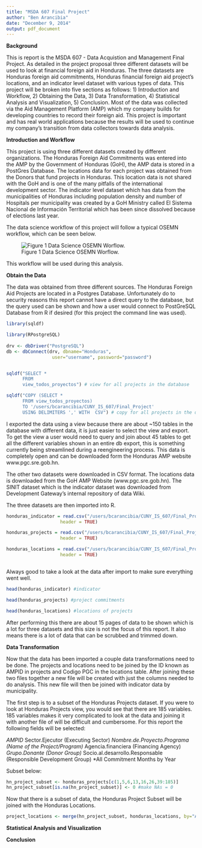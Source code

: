 ```yaml
---
title: "MSDA 607 Final Project"
author: "Ben Arancibia"
date: "December 9, 2014"
output: pdf_document
---
```


__**Background**__

This is report is the MSDA 607 - Data Acquistion and Management Final Project. As detailed in the project proposal three different datasets will be used to look at financial foreign aid in Honduras. The three datasets are Honduras foreign aid commitments, Honduras financial foreign aid project's locations, and an indicator level dataset with various types of data. This project will be broken into five sections as follows: 1) Introduction and Workflow, 2) Obtaining the Data, 3) Data Transformation, 4) Statistical Analysis and Visualization, 5) Conclusion. Most of the data was collected via the Aid Management Platform (AMP) which my company builds for developing countries to record their foreign aid. This project is important and has real world applications because the results will be used to continue my company's transition from data collectors towards data analysis. 

__**Introduction and Workflow**__

This project is using three different datasets created by different organizations. The Honduras Foreign Aid Commitments was entered into the AMP by the Government of Honduras (GoH), the AMP data is stored in a PostGres Database. The locations data for each project was obtained from the Donors that fund projects in Honduras. This location data is not shared with the GoH and is one of the many pitfalls of the international development sector. The indicator level dataset which has data from the municipalities of Honduras including population density and number of Hospitals per municipality was created by a GoH Ministry called El Sistema Nacional de Información Territorial which has been since dissolved because of elections last year.

The data science workflow of this project will follow a typical OSEMN workflow, which can be seen below.

![Figure 1 Data Science OSEMN Worflow.](/users/bcarancibia/CUNY_IS_607/Final_Project/OSEMN_Flow.png)

This workflow will be used during this analysis.


__**Obtain the Data**__

The data was obtained from three different sources. The Honduras Foreign Aid Projects are located in a Postgres Database. Unfortunately do to security reasons this report cannot have a direct query to the database, but the query used can be shown and how a user would connect to PostGreSQL Database from R if desired (for this project the command line was used).

```r
library(sqldf)

library(RPostgreSQL)
 
drv <- dbDriver("PostgreSQL")
db <- dbConnect(drv, dbname="Honduras",
                 user="username", password="password")


sqldf("SELECT * 
      FROM 
      view_todos_proyectos") # view for all projects in the database

sqldf("COPY (SELECT * 
      FROM view_todos_proyectos) 
      TO '/users/bcarancibia/CUNY_IS_607/Final_Project' 
      USING DELIMITERS ',' WITH  CSV") # copy for all projects in the database

```

I exported the data using a view because there are about ~150 tables in the database with different data, it is just easier to select the view and export. To get the view a user would need to query and join about 45 tables to get all the different variables shown in an entire db export, this is something currently being streamlined during a reengineering process. This data is completely open and can be downloaded form the Honduras AMP website www.pgc.sre.gob.hn.

The other two datasets were downloaded in CSV format. The locations data is downloaded from the GoH AMP Website (www.pgc.sre.gob.hn). The SINIT dataset which is the indicator dataset was downloaded from Development Gateway's internal repository of data Wiki.

The three datasets are then imported into R.

```r


honduras_indicator = read.csv("/users/bcarancibia/CUNY_IS_607/Final_Project/indicator_honduras.csv", 
                    header = TRUE)

honduras_projects = read.csv("/users/bcarancibia/CUNY_IS_607/Final_Project/commitments_honduras.csv", 
                    header = TRUE)

honduras_locations = read.csv("/users/bcarancibia/CUNY_IS_607/Final_Project/locations_honduras.csv", 
                    header = TRUE)



```

Always good to take a look at the data after import to make sure everything went well.

```r
head(honduras_indicator) #indicator

head(honduras_projects) #project commitments

head(honduras_locations) #locations of projects

```

After performing this there are about 15 pages of data to be shown which is a lot for three datasets and this size is not the focus of this report. It also means there is a lot of data that can be scrubbed and trimmed down.

__**Data Transformation**__

Now that the data has been imported a couple data transformations need to be done. The projects and locations need to be joined by the ID known as AMPID in projects and Codigo PGC in the locations table. After joining these two files together a new file will be created with just the columns needed to do analysis. This new file will then be joined with indicator data by municipality.


The first step is to a subset of the Honduras Projects dataset. If you were to look at Honduras Projects view, you would see that there are 185 variables. 185 variables makes it very complicated to look at the data and joining it with another file of will be difficult and cumbersome. For this report the following fields will be selected: 

*AMPID
*Sector.Ejecutor (Executing Sector)
*Nombre.de.Proyecto.Programa (Name of the Project/Program)
*Agencia.financiera (Financing Agency)
*Grupo.Donante (Donor Group)
*Socio.al.desarrollo.Responsable (Responsible Development Group)
*All Commitment Months by Year

Subset below:

```r

hn_project_subset <- honduras_projects[c(1,5,6,13,16,26,39:185)]
hn_project_subset[is.na(hn_project_subset)] <- 0 #make NAs = 0
```

Now that there is a subset of data, the Honduras Project Subset will be joined with the Honduras Locations.

```r
project_locations <- merge(hn_project_subset, honduras_locations, by="AMPID")

```







__**Statistical Analysis and Visualization**__


__**Conclusion**__

